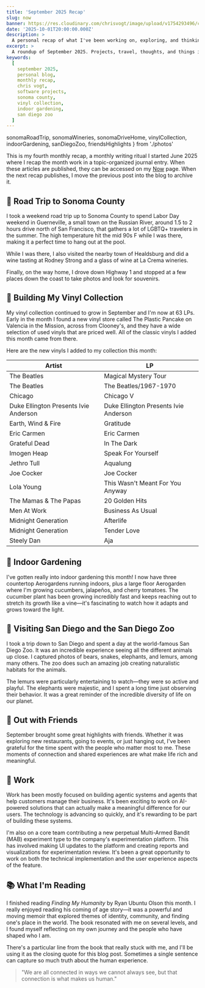 ```yaml
---
title: 'September 2025 Recap'
slug: now
banner: https://res.cloudinary.com/chrisvogt/image/upload/v1754293496/chrisvogt-me/thumbnails/september-2025-banner.webp
date: '2025-10-01T20:00:00.000Z'
description: >
  A personal recap of what I've been working on, exploring, and thinking about in September 2025.
excerpt: >
  A roundup of September 2025. Projects, travel, thoughts, and things in between.
keywords:
  [
    september 2025,
    personal blog,
    monthly recap,
    chris vogt,
    software projects,
    sonoma county,
    vinyl collection,
    indoor gardening,
    san diego zoo
  ]
---
```


  sonomaRoadTrip,
  sonomaWineries,
  sonomaDriveHome,
  vinylCollection,
  indoorGardening,
  sanDiegoZoo,
  friendsHighlights
} from './photos'

This is my fourth monthly recap, a monthly writing ritual I started June 2025 where I recap the month work in a topic-organized journal entry. When these articles are published, they can be accessed on my [Now](/now) page. When the next recap publishes, I move the previous post into the blog to archive it.

## 🚗 Road Trip to Sonoma County

I took a weekend road trip up to Sonoma County to spend Labor Day weekend in Guerneville, a small town on the Russian River, around 1.5 to 2 hours drive north of San Francisco, that gathers a lot of LGBTQ+ travelers in the summer. The high temperature hit the mid 90s F while I was there, making it a perfect time to hang out at the pool.

<PhotoGallery photos={sonomaRoadTrip} />

While I was there, I also visited the nearby town of Healdsburg and did a wine tasting at Rodney Strong and a glass of wine at La Crema wineries.

<PhotoGallery photos={sonomaWineries} />

Finally, on the way home, I drove down Highway 1 and stopped at a few places down the coast to take photos and look for souvenirs.

<PhotoGallery photos={sonomaDriveHome} />

## 🎵 Building My Vinyl Collection

My vinyl collection continued to grow in September and I'm now at 63 LPs. Early in the month I found a new vinyl store called The Plastic Pancake on Valencia in the Mission, across from Clooney's, and they have a wide selection of used vinyls that are priced well. All of the classic vinyls I added this month came from there.

Here are the new vinyls I added to my collection this month:

<Table>
  <thead>
    <tr>
      <th>Artist</th>
      <th>LP</th>
    </tr>
  </thead>
  <tbody>
    <tr>
      <td>The Beatles</td>
      <td>Magical Mystery Tour</td>
    </tr>
    <tr>
      <td>The Beatles</td>
      <td>The Beatles/1967-1970</td>
    </tr>
    <tr>
      <td>Chicago</td>
      <td>Chicago V</td>
    </tr>
    <tr>
      <td>Duke Ellington Presents Ivie Anderson</td>
      <td>Duke Ellington Presents Ivie Anderson</td>
    </tr>
    <tr>
      <td>Earth, Wind & Fire</td>
      <td>Gratitude</td>
    </tr>
    <tr>
      <td>Eric Carmen</td>
      <td>Eric Carmen</td>
    </tr>
    <tr>
      <td>Grateful Dead</td>
      <td>In The Dark</td>
    </tr>
    <tr>
      <td>Imogen Heap</td>
      <td>Speak For Yourself</td>
    </tr>
    <tr>
      <td>Jethro Tull</td>
      <td>Aqualung</td>
    </tr>
    <tr>
      <td>Joe Cocker</td>
      <td>Joe Cocker</td>
    </tr>
    <tr>
      <td>Lola Young</td>
      <td>This Wasn't Meant For You Anyway</td>
    </tr>
    <tr>
      <td>The Mamas & The Papas</td>
      <td>20 Golden Hits</td>
    </tr>
    <tr>
      <td>Men At Work</td>
      <td>Business As Usual</td>
    </tr>
    <tr>
      <td>Midnight Generation</td>
      <td>Afterlife</td>
    </tr>
    <tr>
      <td>Midnight Generation</td>
      <td>Tender Love</td>
    </tr>
    <tr>
      <td>Steely Dan</td>
      <td>Aja</td>
    </tr>
  </tbody>
</Table>

<PhotoGallery photos={vinylCollection} />

## 🌱 Indoor Gardening

I've gotten really into indoor gardening this month! I now have three countertop Aerogardens running indoors, plus a large floor Aerogarden where I'm growing cucumbers, jalapeños, and cherry tomatoes. The cucumber plant has been growing incredibly fast and keeps reaching out to stretch its growth like a vine—it's fascinating to watch how it adapts and grows toward the light.

<PhotoGallery photos={indoorGardening} />

## 🦁 Visiting San Diego and the San Diego Zoo

I took a trip down to San Diego and spent a day at the world-famous San Diego Zoo. It was an incredible experience seeing all the different animals up close. I captured photos of bears, snakes, elephants, and lemurs, among many others. The zoo does such an amazing job creating naturalistic habitats for the animals.

The lemurs were particularly entertaining to watch—they were so active and playful. The elephants were majestic, and I spent a long time just observing their behavior. It was a great reminder of the incredible diversity of life on our planet.

<PhotoGallery photos={sanDiegoZoo} />

## 👥 Out with Friends

September brought some great highlights with friends. Whether it was exploring new restaurants, going to events, or just hanging out, I've been grateful for the time spent with the people who matter most to me. These moments of connection and shared experiences are what make life rich and meaningful.

<PhotoGallery photos={friendsHighlights} />

## 💼 Work

Work has been mostly focused on building agentic systems and agents that help customers manage their business. It's been exciting to work on AI-powered solutions that can actually make a meaningful difference for our users. The technology is advancing so quickly, and it's rewarding to be part of building these systems.

I'm also on a core team contributing a new perpetual Multi-Armed Bandit (MAB) experiment type to the company's experimentation platform. This has involved making UI updates to the platform and creating reports and visualizations for experimentation review. It's been a great opportunity to work on both the technical implementation and the user experience aspects of the feature.

## 📚 What I'm Reading

I finished reading _Finding My Humanity_ by Ryan Ubuntu Olson this month. I really enjoyed reading his coming of age story—it was a powerful and moving memoir that explored themes of identity, community, and finding one's place in the world. The book resonated with me on several levels, and I found myself reflecting on my own journey and the people who have shaped who I am.

There's a particular line from the book that really stuck with me, and I'll be using it as the closing quote for this blog post. Sometimes a single sentence can capture so much truth about the human experience.

> "We are all connected in ways we cannot always see, but that connection is what makes us human."
